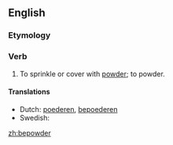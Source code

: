==English==

===Etymology===
{{prefix|be|powder}}

===Verb===
{{en-verb}}

# {{transitive|obsolete}} To sprinkle or cover with [[powder]]; to powder.

====Translations====
* Dutch: [[poederen]], [[bepoederen]]
* Swedish: {{t-|sv|pudra}}

[[zh:bepowder]]